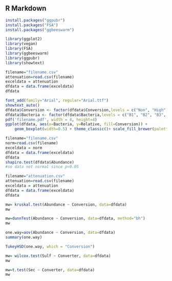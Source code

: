 ## R Markdown

```r
install.packages("ggpubr")
install.packages("FSA")
install.packages("ggbeeswarm")
```

```r
library(ggplot2)
library(vegan)
library(FSA)
library(ggbeeswarm)
library(ggpubr)
library(showtext)
```

```r
filename="filename.csv"
attenuation=read.csv(filename)
exceldata = attenuation 
dfdata = data.frame(exceldata)
dfdata
```
```r
font_add(family="Arial", regular="Arial.ttf")
showtext_auto()
dfdata$Conversion <- factor(dfdata$Conversion,levels = c("Non", "High"))
dfdata$Bacteria <- factor(dfdata$Bacteria,levels = c("B1", "B2", "B3", "B4", "B5", "B6", "B7", "B8", "B9", "B10"))
pdf('filename.pdf', width = 4, height=4)
ggplot(dfdata, aes(x=Bacteria, y=Relative, fill=Conversion)) + 
    geom_boxplot(width=0.5) + theme_classic()+ scale_fill_brewer(palette="BrBG") + theme(text = element_text(family="Arial", size = 12), axis.text=element_text(family="Arial", size=12), axis.title=element_text(family="Arial", size=12)) + ylab("Relative Abundance")
```

```r
filename="filename.csv"
norm=read.csv(filename)
exceldata = norm 
dfdata = data.frame(exceldata)
dfdata
shapiro.test(dfdata$Abundance)
#so data not normal since p<0.05
```

```r
filename="attenuation.csv"
attenuation=read.csv(filename)
exceldata = attenuation 
dfdata = data.frame(exceldata)
dfdata
```

```r
mw= kruskal.test(Abundance ~ Conversion, data=dfdata)
mw
```
```r
mw=dunnTest(Abundance ~ Conversion, data=dfdata, method="bh")
mw
```
```r
one.way=aov(Abundance ~ Conversion, data=dfdata)
summary(one.way)
```
```r
TukeyHSD(one.way, which = "Conversion")
```

```r
mw= wilcox.test(Sulf ~ Converter, data=dfdata)
mw
```

```r
mw=t.test(Sec ~ Converter, data=dfdata)
mw
```


